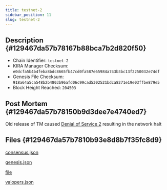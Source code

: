 ```yaml
---
title: testnet-2
sidebar_position: 11
slug: testnet-2
---
```





## Description {#129467da57b78167b88bca7b2d820f50}

- Chain Identifier: `testnet-2`
- KIRA Manager Checksum: `e0dcfa5b4b4feba8bdc8665fb47cd0fa587e65984a743b3bc13f2250032e74df`
- Genesis File Checksum: `918a64a5ca548b2b4803b96afd06c99cad5302521bdca8271e19e03ffbe879e5`
- Block Height Reached: `204503`

## Post Mortem {#129467da57b78150b9d3dee7e4740ed7}


Old release of TM caused [Denial of Service 2](https://forum.cosmos.network/t/tendermint-core-vulnerability-retrospective-security-advisory-mulberry-january-19-2021/4336) resulting in the network halt


## Files {#129467da57b7810b93e8d8b7f35fc8d9}


[consensus.json](https://prod-files-secure.s3.us-west-2.amazonaws.com/9b5bfc45-bdb5-4b46-80e6-aabe3cae64d0/e63d52b8-dcf4-4c51-ac79-cd2ef6510099/consensus.json?X-Amz-Algorithm=AWS4-HMAC-SHA256&X-Amz-Content-Sha256=UNSIGNED-PAYLOAD&X-Amz-Credential=ASIAZI2LB4662RUYUGRM%2F20250211%2Fus-west-2%2Fs3%2Faws4_request&X-Amz-Date=20250211T172804Z&X-Amz-Expires=3600&X-Amz-Security-Token=IQoJb3JpZ2luX2VjEMH%2F%2F%2F%2F%2F%2F%2F%2F%2F%2FwEaCXVzLXdlc3QtMiJHMEUCIQC05ZgYo%2B%2Bufi32OSOFdkBQpLwx7e9o7NEnLHcIxRfEuQIgKa9iLUsog93iXTxBaHU3LUMqBFLdwqjHrA3RVbxVtFIqiAQI2v%2F%2F%2F%2F%2F%2F%2F%2F%2F%2FARAAGgw2Mzc0MjMxODM4MDUiDGDpw2ucvFb1JswkzCrcA2t%2BTe5AmCMBwMSn%2Bmi5WJ68fyuT3r0cDKQ%2BtWwCfDGNJOVblc0%2FZwZ1SdaZlxWRDLWrItxDIFABRgozcftkgZ5BVT5iTFa%2BrSjXn0LyP%2BRfpHUQI9gx2q35NM%2FsNVWLJUfYalU4DubqR9gZYhm2d9sCHJEja3jYVUKRl0SmaQjuFvWzbP31BJNHWwDAFefxyZRjMDg4FHo6tvx%2BxxRh2RZ8w04OeBkkrjaU8It1LgE6Ma8vM6uEPVVEbZg5aHi0i1J9amUcWkEJcWt4sJ4oVsYhNjgyLCFB9OrCi2vpKpOqBkJyaAYcdyTtA4lVXQchzgzGHsNYDs8gfDuS%2F1onQAZTqKMY4vjy%2F4OwBqiU5yqqG%2FicCOYlb9P0I%2FFE%2FDPa2QmQr3QoU%2Bu7pD0rn1zqDexJQXq5%2Bjas1oY4ZhIIjMsz6VDLfTdZKKU%2Bx58U%2Fx8lQksecLpa4wMfrqd4C46M3U8dPnz75Wk3IyELskqQ2YKF39Q1%2BjmX0KbDNOCgnTdx5T6HeD1TfqwVzMjXrJxfXioUw1fy%2FGUXiRjnFwVVM4LYqlbSqdQcffrXKh%2BTuurzpGc8%2FyPPuPXprGV9Q5nEL9%2F6am3M%2BJ2Bb9VUvkJL4PXmwXTlWO41t46ip%2B%2FVMOD3rb0GOqUBMyypVXB8%2Box42aQe4jgjfDc%2FqszwXvgXR4vIgwPhhC1ie20ryZ0HJyHWk9R6EUdwN7K7gGgYJmm2znXG%2BkmxMzG7IqskkUgSfYB2L82%2FD%2BMVLj6yESb6mI9XMNr41hVwD%2BrxTqcWnD851aZT5cLAeC0FFhdljSh%2BFj9yvRhY8cZaaIdgtJp%2F%2BzVoxBsKbXmQuYtPgX9u3qWNAVzPM2Roo7H7%2B7yh&X-Amz-Signature=73cc28c8254e24fcac16cfca9dd3fbebd27fd261abe59544d2dd71d356210fb8&X-Amz-SignedHeaders=host&x-id=GetObject)


[genesis.json](https://prod-files-secure.s3.us-west-2.amazonaws.com/9b5bfc45-bdb5-4b46-80e6-aabe3cae64d0/4e7f76b6-d3e7-4a4c-988a-35954a9e8aea/genesis.json?X-Amz-Algorithm=AWS4-HMAC-SHA256&X-Amz-Content-Sha256=UNSIGNED-PAYLOAD&X-Amz-Credential=ASIAZI2LB4662RUYUGRM%2F20250211%2Fus-west-2%2Fs3%2Faws4_request&X-Amz-Date=20250211T172804Z&X-Amz-Expires=3600&X-Amz-Security-Token=IQoJb3JpZ2luX2VjEMH%2F%2F%2F%2F%2F%2F%2F%2F%2F%2FwEaCXVzLXdlc3QtMiJHMEUCIQC05ZgYo%2B%2Bufi32OSOFdkBQpLwx7e9o7NEnLHcIxRfEuQIgKa9iLUsog93iXTxBaHU3LUMqBFLdwqjHrA3RVbxVtFIqiAQI2v%2F%2F%2F%2F%2F%2F%2F%2F%2F%2FARAAGgw2Mzc0MjMxODM4MDUiDGDpw2ucvFb1JswkzCrcA2t%2BTe5AmCMBwMSn%2Bmi5WJ68fyuT3r0cDKQ%2BtWwCfDGNJOVblc0%2FZwZ1SdaZlxWRDLWrItxDIFABRgozcftkgZ5BVT5iTFa%2BrSjXn0LyP%2BRfpHUQI9gx2q35NM%2FsNVWLJUfYalU4DubqR9gZYhm2d9sCHJEja3jYVUKRl0SmaQjuFvWzbP31BJNHWwDAFefxyZRjMDg4FHo6tvx%2BxxRh2RZ8w04OeBkkrjaU8It1LgE6Ma8vM6uEPVVEbZg5aHi0i1J9amUcWkEJcWt4sJ4oVsYhNjgyLCFB9OrCi2vpKpOqBkJyaAYcdyTtA4lVXQchzgzGHsNYDs8gfDuS%2F1onQAZTqKMY4vjy%2F4OwBqiU5yqqG%2FicCOYlb9P0I%2FFE%2FDPa2QmQr3QoU%2Bu7pD0rn1zqDexJQXq5%2Bjas1oY4ZhIIjMsz6VDLfTdZKKU%2Bx58U%2Fx8lQksecLpa4wMfrqd4C46M3U8dPnz75Wk3IyELskqQ2YKF39Q1%2BjmX0KbDNOCgnTdx5T6HeD1TfqwVzMjXrJxfXioUw1fy%2FGUXiRjnFwVVM4LYqlbSqdQcffrXKh%2BTuurzpGc8%2FyPPuPXprGV9Q5nEL9%2F6am3M%2BJ2Bb9VUvkJL4PXmwXTlWO41t46ip%2B%2FVMOD3rb0GOqUBMyypVXB8%2Box42aQe4jgjfDc%2FqszwXvgXR4vIgwPhhC1ie20ryZ0HJyHWk9R6EUdwN7K7gGgYJmm2znXG%2BkmxMzG7IqskkUgSfYB2L82%2FD%2BMVLj6yESb6mI9XMNr41hVwD%2BrxTqcWnD851aZT5cLAeC0FFhdljSh%2BFj9yvRhY8cZaaIdgtJp%2F%2BzVoxBsKbXmQuYtPgX9u3qWNAVzPM2Roo7H7%2B7yh&X-Amz-Signature=4630fedb52fa72d1a28fb9b268a221d45aa0eba418cef05a3a7eeb4a99f08d25&X-Amz-SignedHeaders=host&x-id=GetObject)


[file](https://prod-files-secure.s3.us-west-2.amazonaws.com/9b5bfc45-bdb5-4b46-80e6-aabe3cae64d0/8e719f54-7880-440c-a35b-500cbfd76002/error.log.md?X-Amz-Algorithm=AWS4-HMAC-SHA256&X-Amz-Content-Sha256=UNSIGNED-PAYLOAD&X-Amz-Credential=ASIAZI2LB4662RUYUGRM%2F20250211%2Fus-west-2%2Fs3%2Faws4_request&X-Amz-Date=20250211T172804Z&X-Amz-Expires=3600&X-Amz-Security-Token=IQoJb3JpZ2luX2VjEMH%2F%2F%2F%2F%2F%2F%2F%2F%2F%2FwEaCXVzLXdlc3QtMiJHMEUCIQC05ZgYo%2B%2Bufi32OSOFdkBQpLwx7e9o7NEnLHcIxRfEuQIgKa9iLUsog93iXTxBaHU3LUMqBFLdwqjHrA3RVbxVtFIqiAQI2v%2F%2F%2F%2F%2F%2F%2F%2F%2F%2FARAAGgw2Mzc0MjMxODM4MDUiDGDpw2ucvFb1JswkzCrcA2t%2BTe5AmCMBwMSn%2Bmi5WJ68fyuT3r0cDKQ%2BtWwCfDGNJOVblc0%2FZwZ1SdaZlxWRDLWrItxDIFABRgozcftkgZ5BVT5iTFa%2BrSjXn0LyP%2BRfpHUQI9gx2q35NM%2FsNVWLJUfYalU4DubqR9gZYhm2d9sCHJEja3jYVUKRl0SmaQjuFvWzbP31BJNHWwDAFefxyZRjMDg4FHo6tvx%2BxxRh2RZ8w04OeBkkrjaU8It1LgE6Ma8vM6uEPVVEbZg5aHi0i1J9amUcWkEJcWt4sJ4oVsYhNjgyLCFB9OrCi2vpKpOqBkJyaAYcdyTtA4lVXQchzgzGHsNYDs8gfDuS%2F1onQAZTqKMY4vjy%2F4OwBqiU5yqqG%2FicCOYlb9P0I%2FFE%2FDPa2QmQr3QoU%2Bu7pD0rn1zqDexJQXq5%2Bjas1oY4ZhIIjMsz6VDLfTdZKKU%2Bx58U%2Fx8lQksecLpa4wMfrqd4C46M3U8dPnz75Wk3IyELskqQ2YKF39Q1%2BjmX0KbDNOCgnTdx5T6HeD1TfqwVzMjXrJxfXioUw1fy%2FGUXiRjnFwVVM4LYqlbSqdQcffrXKh%2BTuurzpGc8%2FyPPuPXprGV9Q5nEL9%2F6am3M%2BJ2Bb9VUvkJL4PXmwXTlWO41t46ip%2B%2FVMOD3rb0GOqUBMyypVXB8%2Box42aQe4jgjfDc%2FqszwXvgXR4vIgwPhhC1ie20ryZ0HJyHWk9R6EUdwN7K7gGgYJmm2znXG%2BkmxMzG7IqskkUgSfYB2L82%2FD%2BMVLj6yESb6mI9XMNr41hVwD%2BrxTqcWnD851aZT5cLAeC0FFhdljSh%2BFj9yvRhY8cZaaIdgtJp%2F%2BzVoxBsKbXmQuYtPgX9u3qWNAVzPM2Roo7H7%2B7yh&X-Amz-Signature=8832c2f2f780bdd81e6a41e88a6a88ae44a1e57a12d68e7afe290ce7b8803772&X-Amz-SignedHeaders=host&x-id=GetObject)


[valopers.json](https://prod-files-secure.s3.us-west-2.amazonaws.com/9b5bfc45-bdb5-4b46-80e6-aabe3cae64d0/60c12d6f-795e-4b82-b5b8-5c3ac69a281c/valopers.json?X-Amz-Algorithm=AWS4-HMAC-SHA256&X-Amz-Content-Sha256=UNSIGNED-PAYLOAD&X-Amz-Credential=ASIAZI2LB4662RUYUGRM%2F20250211%2Fus-west-2%2Fs3%2Faws4_request&X-Amz-Date=20250211T172804Z&X-Amz-Expires=3600&X-Amz-Security-Token=IQoJb3JpZ2luX2VjEMH%2F%2F%2F%2F%2F%2F%2F%2F%2F%2FwEaCXVzLXdlc3QtMiJHMEUCIQC05ZgYo%2B%2Bufi32OSOFdkBQpLwx7e9o7NEnLHcIxRfEuQIgKa9iLUsog93iXTxBaHU3LUMqBFLdwqjHrA3RVbxVtFIqiAQI2v%2F%2F%2F%2F%2F%2F%2F%2F%2F%2FARAAGgw2Mzc0MjMxODM4MDUiDGDpw2ucvFb1JswkzCrcA2t%2BTe5AmCMBwMSn%2Bmi5WJ68fyuT3r0cDKQ%2BtWwCfDGNJOVblc0%2FZwZ1SdaZlxWRDLWrItxDIFABRgozcftkgZ5BVT5iTFa%2BrSjXn0LyP%2BRfpHUQI9gx2q35NM%2FsNVWLJUfYalU4DubqR9gZYhm2d9sCHJEja3jYVUKRl0SmaQjuFvWzbP31BJNHWwDAFefxyZRjMDg4FHo6tvx%2BxxRh2RZ8w04OeBkkrjaU8It1LgE6Ma8vM6uEPVVEbZg5aHi0i1J9amUcWkEJcWt4sJ4oVsYhNjgyLCFB9OrCi2vpKpOqBkJyaAYcdyTtA4lVXQchzgzGHsNYDs8gfDuS%2F1onQAZTqKMY4vjy%2F4OwBqiU5yqqG%2FicCOYlb9P0I%2FFE%2FDPa2QmQr3QoU%2Bu7pD0rn1zqDexJQXq5%2Bjas1oY4ZhIIjMsz6VDLfTdZKKU%2Bx58U%2Fx8lQksecLpa4wMfrqd4C46M3U8dPnz75Wk3IyELskqQ2YKF39Q1%2BjmX0KbDNOCgnTdx5T6HeD1TfqwVzMjXrJxfXioUw1fy%2FGUXiRjnFwVVM4LYqlbSqdQcffrXKh%2BTuurzpGc8%2FyPPuPXprGV9Q5nEL9%2F6am3M%2BJ2Bb9VUvkJL4PXmwXTlWO41t46ip%2B%2FVMOD3rb0GOqUBMyypVXB8%2Box42aQe4jgjfDc%2FqszwXvgXR4vIgwPhhC1ie20ryZ0HJyHWk9R6EUdwN7K7gGgYJmm2znXG%2BkmxMzG7IqskkUgSfYB2L82%2FD%2BMVLj6yESb6mI9XMNr41hVwD%2BrxTqcWnD851aZT5cLAeC0FFhdljSh%2BFj9yvRhY8cZaaIdgtJp%2F%2BzVoxBsKbXmQuYtPgX9u3qWNAVzPM2Roo7H7%2B7yh&X-Amz-Signature=a5492e4f6cd4a903422c9385a9892a0e7fae65ead320dae76d4571efb327ab64&X-Amz-SignedHeaders=host&x-id=GetObject)

